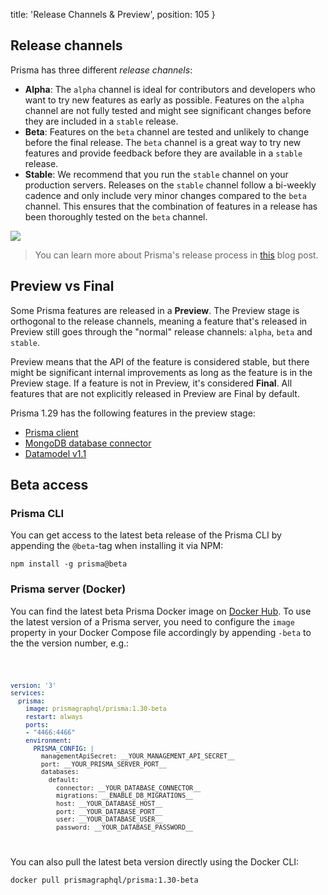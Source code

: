 
  title: 'Release Channels & Preview',
  position: 105
}

## Release channels

Prisma has three different _release channels_:

- **Alpha**: The `alpha` channel is ideal for contributors and developers who want to try new features as early as possible. Features on the `alpha` channel are not fully tested and might see significant changes before they are included in a `stable` release.
- **Beta**: Features on the `beta` channel are tested and unlikely to change before the final release. The `beta` channel is a great way to try new features and provide feedback before they are available in a `stable` release.
- **Stable**: We recommend that you run the `stable` channel on your production servers. Releases on the `stable` channel follow a bi-weekly cadence and only include very minor changes compared to the `beta` channel. This ensures that the combination of features in a release has been thoroughly tested on the `beta` channel.

![](https://imgur.com/TvlsOeC.png)

> You can learn more about Prisma's release process in [this](https://www.prisma.io/blog/improving-prismas-release-process-yaey8deiwaex/) blog post.

## Preview vs Final

Some Prisma features are released in a **Preview**. The Preview stage is orthogonal to the release channels, meaning a feature that's released in Preview still goes through the "normal" release channels: `alpha`, `beta` and `stable`.

Preview means that the API of the feature is considered stable, but there might be significant internal improvements as long as the feature is in the Preview stage. If a feature is not in Preview, it's considered **Final**. All features that are not explicitly released in Preview are Final by default.

Prisma 1.29 has the following features in the preview stage:

- [Prisma client](b6q6)
- [MongoDB database connector](b605)
- [Datamodel v1.1](b6a7)

## Beta access

### Prisma CLI

You can get access to the latest beta release of the Prisma CLI by appending the `@beta`-tag when installing it via NPM:

```
npm install -g prisma@beta
```

### Prisma server (Docker)

You can find the latest beta Prisma Docker image on [Docker Hub](https://hub.docker.com/r/prismagraphql/prisma/tags/). To use the latest version of a Prisma server, you need to configure the `image` property in your Docker Compose file accordingly by appending `-beta` to the the version number, e.g.:

<Code lines="4">

```yml
version: '3'
services:
  prisma:
    image: prismagraphql/prisma:1.30-beta
    restart: always
    ports:
    - "4466:4466"
    environment:
      PRISMA_CONFIG: |
        managementApiSecret: __YOUR_MANAGEMENT_API_SECRET__
        port: __YOUR_PRISMA_SERVER_PORT__
        databases:
          default:
            connector: __YOUR_DATABASE_CONNECTOR__
            migrations: __ENABLE_DB_MIGRATIONS__
            host: __YOUR_DATABASE_HOST__
            port: __YOUR_DATABASE_PORT__
            user: __YOUR_DATABASE_USER__
            password: __YOUR_DATABASE_PASSWORD__
```

</Code>

You can also pull the latest beta version directly using the Docker CLI:

```bash
docker pull prismagraphql/prisma:1.30-beta
```
